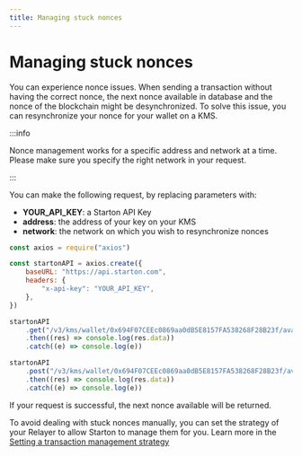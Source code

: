 ```yaml
---
title: Managing stuck nonces
---
```


# Managing stuck nonces

You can experience nonce issues. When sending a transaction without having the correct nonce, the next nonce available in database and the nonce of the blockchain might be desynchronized.
To solve this issue, you can resynchronize your nonce for your wallet on a KMS.

:::info

Nonce management works for a specific address and network at a time. Please make sure you specify the right network in your request.

:::

You can make the following request, by replacing parameters with:

-   **YOUR_API_KEY**: a Starton API Key
-   **address**: the address of your key on your KMS
-   **network**: the network on which you wish to resynchronize nonces

```jsx showLineNumbers
const axios = require("axios")

const startonAPI = axios.create({
	baseURL: "https://api.starton.com",
	headers: {
		"x-api-key": "YOUR_API_KEY",
	},
})

startonAPI
	.get("/v3/kms/wallet/0x694F07CEEc0869aa0dB5E8157FA538268F28B23f/avalanche-fuji/nonce/available")
	.then((res) => console.log(res.data))
	.catch((e) => console.log(e))

startonAPI
	.post("/v3/kms/wallet/0x694F07CEEc0869aa0dB5E8157FA538268F28B23f/avalanche-fuji/nonce/resync")
	.then((res) => console.log(res.data))
	.catch((e) => console.log(e))
```

If your request is successful, the next nonce available will be returned.

To avoid dealing with stuck nonces manually, you can set the strategy of your Relayer to allow Starton to manage them for you. Learn more in the [Setting a transaction management strategy](/docs/Transactions/stuck-transaction-replacement.mdx)
